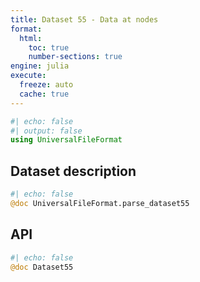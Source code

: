 ```yaml
---
title: Dataset 55 - Data at nodes
format:
  html:
    toc: true
    number-sections: true
engine: julia
execute:
  freeze: auto
  cache: true
---
```


```julia
#| echo: false
#| output: false
using UniversalFileFormat
```

## Dataset description

```julia
#| echo: false
@doc UniversalFileFormat.parse_dataset55
```

## API

::: {.api}
```julia
#| echo: false
@doc Dataset55
```
:::
